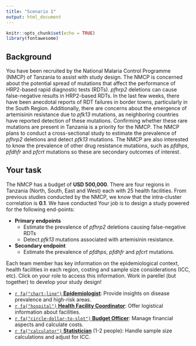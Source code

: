 ```yaml
---
title: "Scenario 1"
output: html_document
---
```


```r
knitr::opts_chunk$set(echo = TRUE)
library(fontawesome)
```

## Background

You have been recruited by the National Malaria Control Programme (NMCP) of Tanzania to assist with study design. The NMCP is concerned about the potential spread of mutations that affect the performance of HRP2-based rapid diagnostic tests (RDTs). *pfhrp2* deletions can cause false-negative results in HRP2-based RDTs. In the last few weeks, there have been anecdotal reports of RDT failures in border towns, particularly in the South Region. Additionally, there are concerns about the emergence of artemisinin resistance due to *pfk13* mutations, as neighboring countries have reported detection of these mutations. Confirming whether these rare mutations are present in Tanzania is a priority for the NMCP. The NMCP plans to conduct a cross-sectional study to estimate the prevalence of *pfhrp2* deletions and detect *pfk13* mutations. The NMCP are also interested to know the prevalence of other drug resistance mutations, such as *pfdhps*, *pfdhfr* and *pfcrt* mutations so these are secondary outcomes of interest.  

## Your task
The NMCP has a budget of **USD 500,000**. There are four regions in Tanzania (North, South, East and West) each with 25 health facilities. From previous studies conducted by the NMCP, we know that the intra-cluster correlation is **0.1**. We have conducted  Your job is to design a study powered for the following end-points: 

- **Primary endpoints**
  - Estimate the prevalence of *pfhrp2* deletions causing false-negative RDTs
  - Detect *pfk13* mutations associated with artemisinin resistance.

- **Secondary endpoint**
  - Estimate the prevalence of *pfdhps*, *pfdhfr* and *pfcrt* mutations.

Each team member has key information on the epidemiological context, health facilities in each region, costing and sample size considerations (ICC, etc). Click on your role to access this information. Work in parellel (but together) to develop your study design! 

- [`r fa("chart-line")` **Epidemiologist**](sheet_1_tz.Rmd): Provide insights on disease prevalence and high-risk areas. 
- [`r fa("hospital")` **Health Facility Coordinator**](sheet_2_tz.Rmd): Offer logistical information about facilities.
- [`r fa("circle-dollar-to-slot")` **Budget Officer**](sheet_3_tz.Rmd): Manage financial aspects and calculate costs.
- [`r fa("calculator")` **Statistician**](statistician_sheet_tz.Rmd) (1-2 people): Handle sample size calculations and adjust for ICC.